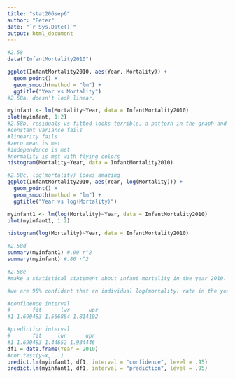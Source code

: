 ```yaml
---
title: "stat206sep6"
author: "Peter"
date: "`r Sys.Date()`"
output: html_document
---
```


```r
#2.58
data("InfantMortality2010")

ggplot(InfantMortality2010, aes(Year, Mortality)) +
  geom_point() +
  geom_smooth(method = "lm") +
  ggtitle("Year vs Mortality")
#2.58a, doesn't look linear.

myinfant <- lm(Mortality~Year, data = InfantMortality2010)
plot(myinfant, 1:2)
#2.58b, residuals vs fitted looks terrible, a pattern in the graph and not constant variance. 
#constant variance fails
#linearity fails
#zero mean is met
#independence is met
#normality is met with flying colors
histogram(Mortality~Year, data = InfantMortality2010)

#2.58c, log(mortality) looks amazing
ggplot(InfantMortality2010, aes(Year, log(Mortality))) +
  geom_point() +
  geom_smooth(method = "lm") +
  ggtitle("Year vs log(Mortality)")

myinfant1 <- lm(log(Mortality)~Year, data = InfantMortality2010)
plot(myinfant1, 1:2)

histogram(log(Mortality)~Year, data = InfantMortality2010)

#2.58d
summary(myinfant1) #.99 r^2
summary(myinfant) #.86 r^2

#2.58e
#make a statistical statement about infant mortality in the year 2010. 

#we are 95% confident that an individual log(mortality) rate in the year 2010 is between 1.446 deaths/1000 births and 1.93 deaths/1000 births.

#confidence interval
#       fit      lwr      upr
#1 1.690483 1.566864 1.814102

#prediction interval
#       fit     lwr      upr
#1 1.690483 1.44652 1.934446
df1 = data.frame(Year = 2010)
#cor.test(y~x,...)
predict.lm(myinfant1, df1, interval = "confidence", level = .95)
predict.lm(myinfant1, df1, interval = "prediction", level = .95)
```




